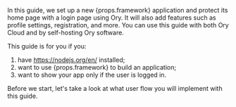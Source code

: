 
<p>
  In this guide, we set up a new {props.framework} application and protect its
  home page with a login page using Ory. It will also add features such as
  profile settings, registration, and more. You can use this guide with both Ory
  Cloud and by self-hosting Ory software.
</p>

This guide is for you if you:

<ol>
  <li>
    have <a href={'NodeJS'}>https://nodejs.org/en/</a> installed;
  </li>
  <li>want to use {props.framework} to build an application;</li>
  <li>want to show your app only if the user is logged in.</li>
</ol>

Before we start, let's take a look at what user flow you will implement with
this guide.

<VideoEmbed mp4={props.mp4} webm={props.webm} />
